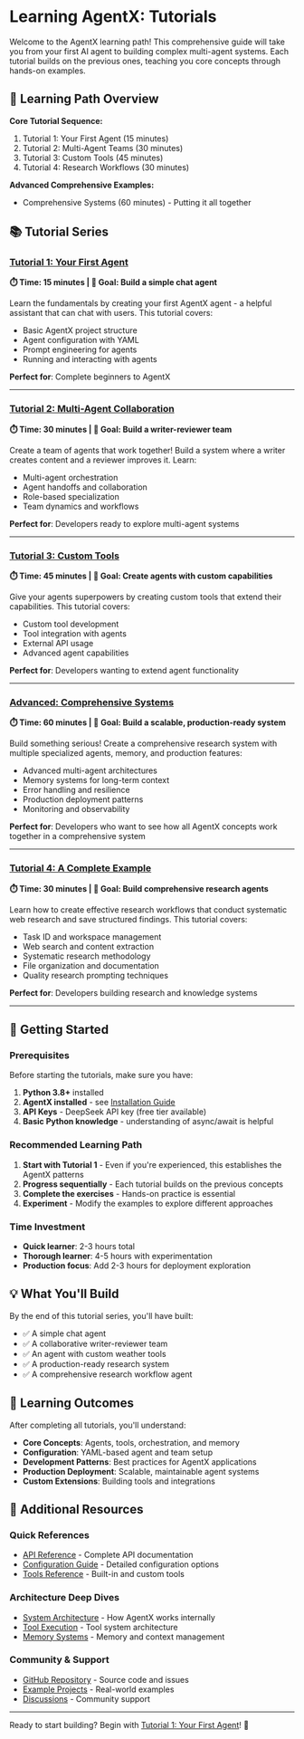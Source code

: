 # Learning AgentX: Tutorials

Welcome to the AgentX learning path! This comprehensive guide will take you from your first AI agent to building complex multi-agent systems. Each tutorial builds on the previous ones, teaching you core concepts through hands-on examples.

## 🎯 Learning Path Overview

**Core Tutorial Sequence:**

1. Tutorial 1: Your First Agent (15 minutes)
2. Tutorial 2: Multi-Agent Teams (30 minutes)
3. Tutorial 3: Custom Tools (45 minutes)
4. Tutorial 4: Research Workflows (30 minutes)

**Advanced Comprehensive Examples:**

- Comprehensive Systems (60 minutes) - Putting it all together

## 📚 Tutorial Series

### [Tutorial 1: Your First Agent](/docs/tutorials/1-first-agent)

**⏱️ Time: 15 minutes | 🎯 Goal: Build a simple chat agent**

Learn the fundamentals by creating your first AgentX agent - a helpful assistant that can chat with users. This tutorial covers:

- Basic AgentX project structure
- Agent configuration with YAML
- Prompt engineering for agents
- Running and interacting with agents

**Perfect for**: Complete beginners to AgentX

---

### [Tutorial 2: Multi-Agent Collaboration](/docs/tutorials/2-multi-agent)

**⏱️ Time: 30 minutes | 🎯 Goal: Build a writer-reviewer team**

Create a team of agents that work together! Build a system where a writer creates content and a reviewer improves it. Learn:

- Multi-agent orchestration
- Agent handoffs and collaboration
- Role-based specialization
- Team dynamics and workflows

**Perfect for**: Developers ready to explore multi-agent systems

---

### [Tutorial 3: Custom Tools](/docs/tutorials/3-custom-tools)

**⏱️ Time: 45 minutes | 🎯 Goal: Create agents with custom capabilities**

Give your agents superpowers by creating custom tools that extend their capabilities. This tutorial covers:

- Custom tool development
- Tool integration with agents
- External API usage
- Advanced agent capabilities

**Perfect for**: Developers wanting to extend agent functionality

---

### [Advanced: Comprehensive Systems](/docs/tutorials/91-comprehensive-systems)

**⏱️ Time: 60 minutes | 🎯 Goal: Build a scalable, production-ready system**

Build something serious! Create a comprehensive research system with multiple specialized agents, memory, and production features:

- Advanced multi-agent architectures
- Memory systems for long-term context
- Error handling and resilience
- Production deployment patterns
- Monitoring and observability

**Perfect for**: Developers who want to see how all AgentX concepts work together in a comprehensive system

---

### [Tutorial 4: A Complete Example](/docs/tutorials/91-comprehensive-systems)

**⏱️ Time: 30 minutes | 🎯 Goal: Build comprehensive research agents**

Learn how to create effective research workflows that conduct systematic web research and save structured findings. This tutorial covers:

- Task ID and workspace management
- Web search and content extraction
- Systematic research methodology
- File organization and documentation
- Quality research prompting techniques

**Perfect for**: Developers building research and knowledge systems

---

## 🚀 Getting Started

### Prerequisites

Before starting the tutorials, make sure you have:

1. **Python 3.8+** installed
2. **AgentX installed** - see [Installation Guide](/getting-started/installation)
3. **API Keys** - DeepSeek API key (free tier available)
4. **Basic Python knowledge** - understanding of async/await is helpful

### Recommended Learning Path

1. **Start with Tutorial 1** - Even if you're experienced, this establishes the AgentX patterns
2. **Progress sequentially** - Each tutorial builds on the previous concepts
3. **Complete the exercises** - Hands-on practice is essential
4. **Experiment** - Modify the examples to explore different approaches

### Time Investment

- **Quick learner**: 2-3 hours total
- **Thorough learner**: 4-5 hours with experimentation
- **Production focus**: Add 2-3 hours for deployment exploration

## 💡 What You'll Build

By the end of this tutorial series, you'll have built:

- ✅ A simple chat agent
- ✅ A collaborative writer-reviewer team
- ✅ An agent with custom weather tools
- ✅ A production-ready research system
- ✅ A comprehensive research workflow agent

## 🎯 Learning Outcomes

After completing all tutorials, you'll understand:

- **Core Concepts**: Agents, tools, orchestration, and memory
- **Configuration**: YAML-based agent and team setup
- **Development Patterns**: Best practices for AgentX applications
- **Production Deployment**: Scalable, maintainable agent systems
- **Custom Extensions**: Building tools and integrations

## 📖 Additional Resources

### Quick References

- [API Reference](/api/core-classes) - Complete API documentation
- [Configuration Guide](/api/configuration) - Detailed configuration options
- [Tools Reference](/api/tools) - Built-in and custom tools

### Architecture Deep Dives

- [System Architecture](/docs/design/overview) - How AgentX works internally
- [Tool Execution](/docs/design/tool-execution) - Tool system architecture
- [Memory Systems](/docs/design/state-and-context) - Memory and context management

### Community & Support

- [GitHub Repository](https://github.com/dustland/agentx) - Source code and issues
- [Example Projects](https://github.com/dustland/agentx/tree/main/examples) - Real-world examples
- [Discussions](https://github.com/dustland/agentx/discussions) - Community support

---

Ready to start building? Begin with [Tutorial 1: Your First Agent](/docs/tutorials/1-first-agent)! 🚀
